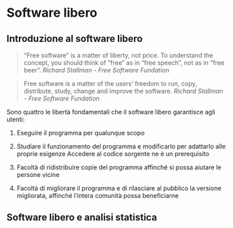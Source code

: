 # Software libero

## Introduzione al software libero

> “Free software” is a matter of liberty, not price. To understand the concept, you should think of “free” as in “free speech”, not as in “free beer”. *Richard Stallman - Free Software Fundation*

> Free software is a matter of the users' freedom to run, copy, distribute, study, change and improve the software. *Richard Stallman - Free Software Fundation*

Sono quattro le libertà fondamentali che il software libero garantisce agli utenti:

1. Eseguire il programma per qualunque scopo

2. Studiare il funzionamento del programma e modificarlo per adattarlo alle proprie esigenze
Accedere al codice sorgente ne è un prerequisito 

3. Facoltà di ridistribuire copie del programma affinché si possa aiutare le persone vicine

4. Facoltà di migliorare il programma e di rilasciare al pubblico la versione migliorata, affinché l'intera comunità possa beneficiarne

## Software libero e analisi statistica